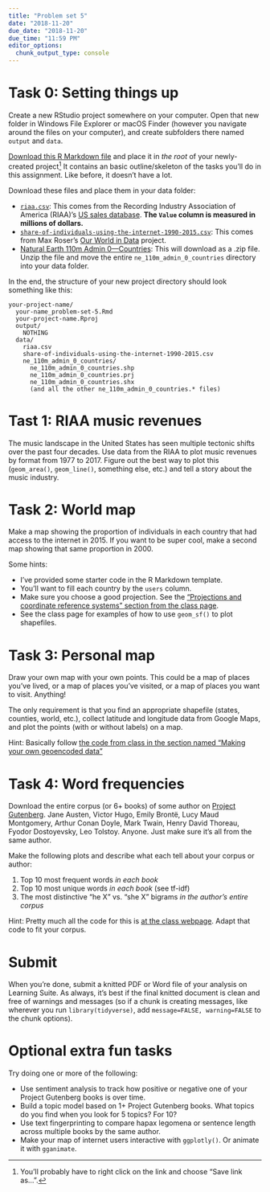 ```yaml
---
title: "Problem set 5"
date: "2018-11-20"
due_date: "2018-11-20"
due_time: "11:59 PM"
editor_options: 
  chunk_output_type: console
---
```


# Task 0: Setting things up

Create a new RStudio project somewhere on your computer. Open that new folder in Windows File Explorer or macOS Finder (however you navigate around the files on your computer), and create subfolders there named `output` and `data`.

[Download this R Markdown file](/files/your-name_problem-set-5.Rmd) and place it in *the root* of your newly-created project^[You'll probably have to right click on the link and choose "Save link as…".] It contains an basic outline/skeleton of the tasks you'll do in this assignment. Like before, it doesn't have a lot.

Download these files and place them in your data folder:

- [<i class="fas fa-table"></i> `riaa.csv`](/data/riaa.csv): This comes from the Recording Industry Association of America (RIAA)'s [US sales database](https://www.riaa.com/u-s-sales-database/). **The `Value` column is measured in millions of dollars.**
- [<i class="fas fa-table"></i> `share-of-individuals-using-the-internet-1990-2015.csv`](/data/share-of-individuals-using-the-internet-1990-2015.csv): This comes from Max Roser's [Our World in Data](https://ourworldindata.org/internet/) project.
- [<i class="far fa-map"></i> Natural Earth 110m Admin 0—Countries](https://www.naturalearthdata.com/downloads/110m-cultural-vectors/): This will download as a .zip file. Unzip the file and move the entire `ne_110m_admin_0_countries` directory into your data folder.

In the end, the structure of your new project directory should look something like this:

```
your-project-name/
  your-name_problem-set-5.Rmd
  your-project-name.Rproj
  output/
    NOTHING
  data/
    riaa.csv
    share-of-individuals-using-the-internet-1990-2015.csv
    ne_110m_admin_0_countries/
      ne_110m_admin_0_countries.shp
      ne_110m_admin_0_countries.prj
      ne_110m_admin_0_countries.shx
      (and all the other ne_110m_admin_0_countries.* files)
```

# Tast 1: RIAA music revenues

The music landscape in the United States has seen multiple tectonic shifts over the past four decades. Use data from the RIAA to plot music revenues by format from 1977 to 2017. Figure out the best way to plot this (`geom_area()`, `geom_line()`, something else, etc.) and tell a story about the music industry.


# Task 2: World map

Make a map showing the proportion of individuals in each country that had access to the internet in 2015. If you want to be super cool, make a second map showing that same proportion in 2000.

Some hints: 

- I've provided some starter code in the R Markdown template.
- You'll want to fill each country by the `users` column.
- Make sure you choose a good projection. See the ["Projections and coordinate reference systems" section from the class page](/class/10-class/#projections-and-coordinate-reference-systems).
- See the class page for examples of how to use `geom_sf()` to plot shapefiles.


# Task 3: Personal map

Draw your own map with your own points. This could be a map of places you've lived, or a map of places you've visited, or a map of places you want to visit. Anything! 

The only requirement is that you find an appropriate shapefile (states, counties, world, etc.), collect latitude and longitude data from Google Maps, and plot the points (with or without labels) on a map.

Hint: Basically follow [the code from class in the section named "Making your own geoencoded data"](/class/10-class/#making-your-own-geoencoded-data)


# Task 4: Word frequencies

Download the entire corpus (or 6+ books) of some author on [Project Gutenberg](http://www.gutenberg.org/). Jane Austen, Victor Hugo, Emily Brontë, Lucy Maud Montgomery, Arthur Conan Doyle, Mark Twain, Henry David Thoreau, Fyodor Dostoyevsky, Leo Tolstoy. Anyone. Just make sure it's all from the same author.

Make the following plots and describe what each tell about your corpus or author:

1. Top 10 most frequent words *in each book*
2. Top 10 most unique words *in each book* (see tf-idf)
3. The most distinctive "he X" vs. "she X" bigrams *in the author's entire corpus*

Hint: Pretty much all the code for this is [at the class webpage](/class/11-class/#tokens-and-word-counts). Adapt that code to fit your corpus.


# Submit

When you're done, submit a knitted PDF or Word file of your analysis on Learning Suite. As always, it's best if the final knitted document is clean and free of warnings and messages (so if a chunk is creating messages, like wherever you run `library(tidyverse)`, add `message=FALSE, warning=FALSE` to the chunk options).


# Optional extra fun tasks

Try doing one or more of the following:

- Use sentiment analysis to track how positive or negative one of your Project Gutenberg books is over time.
- Build a topic model based on 1+ Project Gutenberg books. What topics do you find when you look for 5 topics? For 10?
- Use text fingerprinting to compare hapax legomena or sentence length across multiple books by the same author.
- Make your map of internet users interactive with `ggplotly()`. Or animate it with `gganimate`.
